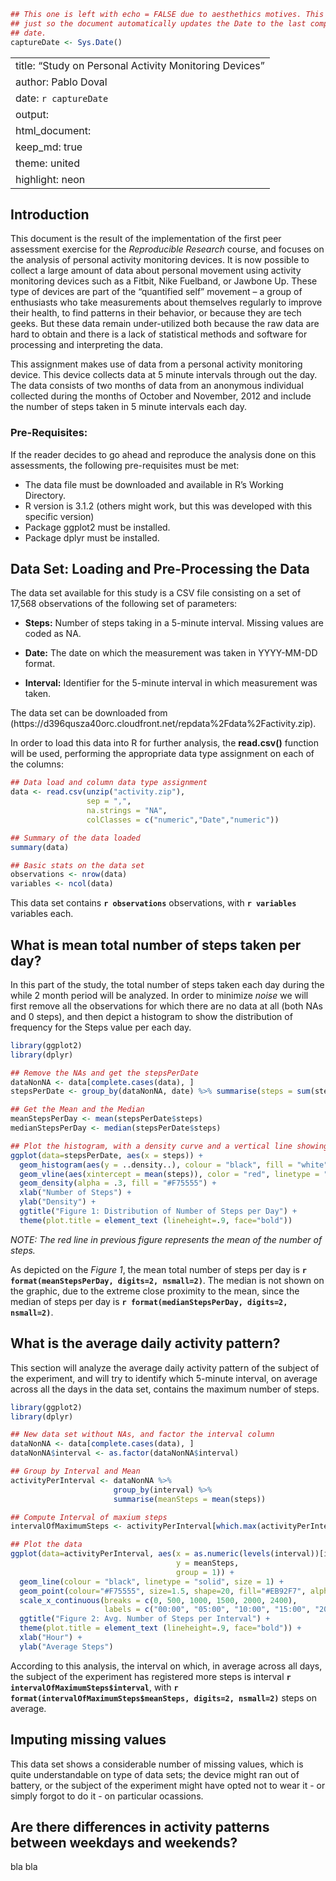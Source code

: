 ```r
## This one is left with echo = FALSE due to aesthethics motives. This is 
## just so the document automatically updates the Date to the last compile
## date.
captureDate <- Sys.Date()
```
---
title: "Study on Personal Activity Monitoring Devices"
author: Pablo Doval
date: `r captureDate`
output: 
  html_document:
    keep_md: true
    theme: united
    highlight: neon
---

## Introduction

This document is the result of the implementation of the first peer assessment exercise for the *Reproducible Research* course, and focuses on the analysis of personal activity monitoring devices. It is now possible to collect a large amount of data about personal movement using activity monitoring devices such as a Fitbit, Nike Fuelband, or Jawbone Up. These type of devices are part of the "quantified self" movement -- a group of enthusiasts who take measurements about themselves regularly to improve their health, to find patterns in their behavior, or because they are tech geeks. But these data remain under-utilized both because the raw data are hard to obtain and there is a lack of statistical methods and software for processing and interpreting the data.

This assignment makes use of data from a personal activity monitoring device. This device collects data at 5 minute intervals through out the day. The data consists of two months of data from an anonymous individual collected during the months of October and November, 2012 and include the number of steps taken in 5 minute intervals each day.

### Pre-Requisites:

If the reader decides to go ahead and reproduce the analysis done on this assessments, the following pre-requisites must be met:

* The data file must be downloaded and available in R's Working Directory.
* R version is 3.1.2 (others might work, but this was developed with this specific version)
* Package ggplot2 must be installed.
* Package dplyr must be installed.


## Data Set: Loading and Pre-Processing the Data

The data set available for this study is a CSV file consisting on a set of 17,568 observations of the following set of parameters:

* **Steps:**   Number of steps taking in a 5-minute interval. Missing values are coded as NA.
   
* **Date:**   The date on which the measurement was taken in YYYY-MM-DD format.
   
* **Interval:**   Identifier for the 5-minute interval in which measurement was taken.
  

The data set can be downloaded from (https://d396qusza40orc.cloudfront.net/repdata%2Fdata%2Factivity.zip).

In order to load this data into R for further analysis, the **read.csv()** function will be used, performing the appropriate data type assignment on each of the columns:

```r
## Data load and column data type assignment
data <- read.csv(unzip("activity.zip"),
                 sep = ",",
                 na.strings = "NA",
                 colClasses = c("numeric","Date","numeric"))

## Summary of the data loaded
summary(data)

## Basic stats on the data set
observations <- nrow(data)
variables <- ncol(data)
```

This data set contains **`r observations`** observations, with **`r variables`** variables each.

## What is mean total number of steps taken per day?

In this part of the study, the total number of steps taken each day during the while 2 month period will be analyzed. In order to minimize *noise* we will first remove all the observations for which there are no data at all (both NAs and 0 steps), and then depict a histogram to show the distribution of frequency for the Steps value per each day.

```r
library(ggplot2)
library(dplyr)

## Remove the NAs and get the stepsPerDate
dataNonNA <- data[complete.cases(data), ]
stepsPerDate <- group_by(dataNonNA, date) %>% summarise(steps = sum(steps))

## Get the Mean and the Median
meanStepsPerDay <- mean(stepsPerDate$steps)
medianStepsPerDay <- median(stepsPerDate$steps)

## Plot the histogram, with a density curve and a vertical line showing the mean
ggplot(data=stepsPerDate, aes(x = steps)) + 
  geom_histogram(aes(y = ..density..), colour = "black", fill = "white", binwidth = 1150) + 
  geom_vline(aes(xintercept = mean(steps)), color = "red", linetype = "dashed", size = 0.5) +
  geom_density(alpha = .3, fill = "#F75555") + 
  xlab("Number of Steps") + 
  ylab("Density") +
  ggtitle("Figure 1: Distribution of Number of Steps per Day") +
  theme(plot.title = element_text (lineheight=.9, face="bold"))
```

*NOTE: The red line in previous figure represents the mean of the number of steps.*

As depicted on the *Figure 1*, the mean total number of steps per day is **`r format(meanStepsPerDay, digits=2, nsmall=2)`**. The median is not shown on the graphic, due to the extreme close proximity to the mean, since the median of steps per day is **`r format(medianStepsPerDay, digits=2, nsmall=2)`**.

## What is the average daily activity pattern?

This section will analyze the average daily activity pattern of the subject of the experiment, and will try to identify which 5-minute interval, on average across all the days in the data set, contains the maximum number of steps.

```r
library(ggplot2)
library(dplyr)

## New data set without NAs, and factor the interval column
dataNonNA <- data[complete.cases(data), ]
dataNonNA$interval <- as.factor(dataNonNA$interval)

## Group by Interval and Mean
activityPerInterval <- dataNonNA %>% 
                       group_by(interval) %>% 
                       summarise(meanSteps = mean(steps))

## Compute Interval of maxium steps
intervalOfMaximumSteps <- activityPerInterval[which.max(activityPerInterval$meanSteps),]

## Plot the data
ggplot(data=activityPerInterval, aes(x = as.numeric(levels(interval))[interval], 
                                     y = meanSteps, 
                                     group = 1)) + 
  geom_line(colour = "black", linetype = "solid", size = 1) + 
  geom_point(colour="#F75555", size=1.5, shape=20, fill="#EB92F7", alpha=.6) +
  scale_x_continuous(breaks = c(0, 500, 1000, 1500, 2000, 2400), 
                     labels = c("00:00", "05:00", "10:00", "15:00", "20:00", "00:00")) +
  ggtitle("Figure 2: Avg. Number of Steps per Interval") + 
  theme(plot.title = element_text (lineheight=.9, face="bold")) + 
  xlab("Hour") + 
  ylab("Average Steps")
```

According to this analysis, the interval on which, in average across all days, the subject of the experiment has registered more steps is interval **`r intervalOfMaximumSteps$interval`**, with **`r format(intervalOfMaximumSteps$meanSteps, digits=2, nsmall=2)`** steps on average.


## Imputing missing values

This data set shows a considerable number of missing values, which is quite understandable on type of data sets; the device might ran out of battery, or the subject of the experiment might have opted not to wear it - or simply forgot to do it - on particular ocassions.

## Are there differences in activity patterns between weekdays and weekends?

bla bla